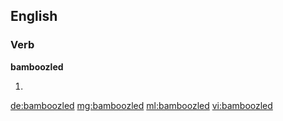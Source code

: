 ==English==

===Verb===
'''bamboozled'''

# {{past of|[[bamboozle]]}}

[[de:bamboozled]]
[[mg:bamboozled]]
[[ml:bamboozled]]
[[vi:bamboozled]]
